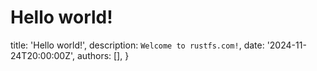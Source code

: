 # Hello world!

  title: 'Hello world!',
  description: `Welcome to rustfs.com!`,
  date: '2024-11-24T20:00:00Z',
  authors: [],
}
